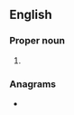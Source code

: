 ==English==

===Proper noun===
{{en-proper noun}}

# {{label|en|biblical}} {{abbreviation of|Susanna|lang=en}}

===Anagrams===
* {{l|en|USS}}